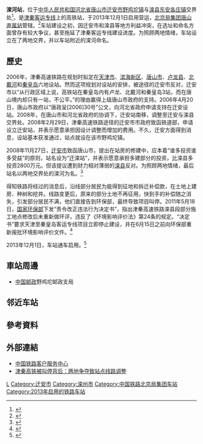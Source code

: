 {{Distinguish|滦河站 (承滦铁路)}}
{{Expand|time=2016-04-24T13:13:47+00:00}}
{{Infobox China railway station
|车站名称 =滦河站
|图片 = [[File:LuanheRailwayStation.jpeg|250px]]
|图片介绍 = 
|其他名称 = 
|车站拼音 = Luanhe
|英文名称 = Luanhe Railway Station
|车站代码 = 10360<ref>{{cite web|url=http://hyfw.12306.cn/hyinfo/action/FwcszsAction_index?type=1|title=营业站服务信息查询|publisher=[[中国铁路客户服务中心|中国铁路客户服务中心]]|accessdate=2018-05-09|archive-date=2016-11-06|archive-url=https://web.archive.org/web/20161106075157/http://hyfw.12306.cn/hyinfo/action/FwcszsAction_index?type=1|dead-url=no}}</ref>
|电报码 = UDP
|拼音码 = LHE
|country = {{CHN}}
|车站位置 = [[河北省|河北省]][[唐山市|唐山市]][[迁安市|迁安市]][[野鸡坨镇|野鸡坨镇]]与[[滦县|滦县]][[东安各庄镇|东安各庄镇]]交界处
|坐标 = {{coord|39|51|10.16|N|118|39|59.48|E|display=inline,title}}
|归属 = [[北京局集团|北京局集团]][[唐山站|唐山直属站]]<ref>{{cite web|title=多趟列车调整 最新时刻表请收好|url=http://yzdsb.hebnews.cn/pc/paper/c/201804/10/c62672.html|publisher=燕赵都市报|accessdate=2018-04-11|archive-date=2021-01-17|archive-url=https://web.archive.org/web/20210117113720/http://yzdsb.hebnews.cn/pc/paper/c/201804/10/c62672.html|dead-url=no}}</ref>
|线路 = [[津秦客运专线|津秦客运专线]]
|车站等级 = 
|月台数目 = 2
|股道数目 = 4（含2条正线）
}}
'''滦河站'''，位于[[中华人民共和国|中华人民共和国]][[河北省|河北省]][[唐山市|唐山市]][[迁安市|迁安市]][[野鸡坨镇|野鸡坨镇]]与[[滦县|滦县]][[东安各庄镇|东安各庄镇]]交界处<ref>{{cite web|url=http://www.12306.cn/mormhweb/kyyyz/beijing/201001/t20100124_1166.html|title=北京局集团公司客运站数据(车站)|publisher=[[中国铁路客户服务中心|中国铁路客户服务中心]]|accessdate=2018-05-09|archive-date=2019-11-19|archive-url=https://web.archive.org/web/20191119084219/https://www.12306.cn/mormhweb/kyyyz/beijing/201001/t20100124_1166.html|dead-url=no}}</ref>，是[[津秦客运专线|津秦客运专线]]上的高铁站，于2013年12月1日启用营运，[[北京局集团|北京局集团]][[唐山站|唐山直属站]]管辖。<ref>{{Cite web |url=http://news.163.com/13/1128/10/9EORAR7600014AEE.html |title=津秦高铁：滦河站一站跨两市县 唐山站形似天津西站 |access-date=2016-04-24 |archive-url=https://web.archive.org/web/20160508105723/http://news.163.com/13/1128/10/9EORAR7600014AEE.html |archive-date=2016-05-08 |dead-url=yes }}</ref>车站建设之初，因迁安市和滦县等地方利益冲突，在选址和命名方面曾存有较大争议，甚至拖延了津秦客运专线建设进度。为照顾两地情绪，车站设立在了两地交界，并以车站附近的滦河命名。

==歷史==
2006年，津秦高速铁路在规划时拟定在[[天津市|天津市]]、[[滨海新区|滨海新区]]、[[唐山市|唐山市]]、[[卢龙县|卢龙县]]、[[北戴河|北戴河]]和[[秦皇岛|秦皇岛]]六地设站。然而这项规划对设站的安排，被途径的迁安市反对，迁安市以“从行政区域上说，高铁站在秦皇岛内有卢龙、北戴河和秦皇岛3站，而在唐山境内却只有一站，不公平。”的理由赢得上级唐山市政府的支持。2006年4月20日，唐山市政府以“唐政呈[2006]30号”公文，向河北省政府申请支持在迁安设站。2008年，在唐山市和河北省政府的协调下，迁安站南移，调整至迁安与滦县交界处。2008年2月29日，津秦高速铁路途径的迁安市市政府致函铁道部，申请设立迁安站，并表示愿意承担因设计调整而增加的费用。不久，迁安方面得到消息，设站基本获准通过，站点就设在该市野鸡坨镇。

2008年11月27日，[[迁安市|迁安市]]致函唐山市，提出在站房的修建中，应本着“谁多投资谁多受益”的原则，站名设为“迁滦站”，并表示愿意承担多建部分的投资，比滦县多投资2800万元。但该提议遭到财力相对薄弱的[[滦县|滦县]]反对。为照顾两地情绪，最后站名以两地交界处的滦河为名。<ref>{{cite web | url=http://news.hexun.com/2011-06-02/130183551_1.html | title=津秦高铁被叫停调查 迁安滦县争设站致规划变更 | publisher=和讯网 | accessdate=2013-08-07 | archive-date=2020-07-27 | archive-url=https://web.archive.org/web/20200727170025/http://news.hexun.com/2011-06-02/130183551_1.html | dead-url=no }}</ref>

得知铁路将经过的消息后，沿线部分居民为能得到征地和拆迁补偿款，在土地上建房、种树和挖井。线路变更后，原来的部分土地不再征用，快到手的补偿随之消失，引发部分居民不满，他们直接告到环保部，最终导致项目叫停。2011年5月18日，[[中华人民共和国环境保护部|国家环保部]]下发“责令改正违法行为决定书”，指出津秦高速铁路滦县段部分施工地点修改后未重新做环评，违反了《环境影响评价法》第24条的规定。“决定书”要求天津至秦皇岛客运专线项目立即停止建设，并在6月15日之前向环保部重新报批环境影响评价文件。<ref>{{cite web | url=http://news.xinhuanet.com/local/2011-05/19/c_121432768.htm | title=环保部叫停津秦铁路、胶济铁路两条高铁建设运行 | publisher=新华网 | accessdate=2013-08-07 | archive-date=2011-05-22 | archive-url=https://web.archive.org/web/20110522091605/http://news.xinhuanet.com/local/2011-05/19/c_121432768.htm | dead-url=no }}</ref>

2013年12月1日，车站通车启用。<ref>{{Cite web |url=http://finance.sina.com.cn/chanjing/b/20131201/104517491477.shtml |title=津秦高铁正式通车 东北高铁网正式联入全国 |access-date=2016-04-24 |archive-date=2019-09-24 |archive-url=https://web.archive.org/web/20190924161732/http://finance.sina.com.cn/chanjing/b/20131201/104517491477.shtml |dead-url=no }}</ref>

==車站周邊==
* [[中国邮政|中国邮政]]野鸡坨邮政支局

== 邻近车站 ==
{{Start rail box|[[File:China_Railways.svg|16px]] [[中国铁路|中国铁路]]}}
{{s-inop|[[唐山站|唐山站]]|{{站|天津西}}方向}}
{{s-line|[[津秦客运专线|津秦客运专线]]<br />← 61km 滦河站 65km →}}
{{s-inop|[[北戴河站|北戴河站]]|{{站|秦皇岛}}方向}}
{{end box}}

==參考資料==
{{reflist}}
==外部連結==
* [http://www.12306.cn/mormhweb/ 中国铁路客户服务中心] {{Wayback|url=http://www.12306.cn/mormhweb/ |date=20180205163941 }}
* [http://www.chinanews.com/gn/2011/06-02/3084057.shtml 津秦高铁被叫停背后：两地争夺致站点线路调整] {{Wayback|url=http://www.chinanews.com/gn/2011/06-02/3084057.shtml |date=20200727160644 }}

{{津秦客运专线}}
[[Category:唐山市铁路车站|L]]
[[Category:迁安市|Category:迁安市]]
[[Category:滦州市|Category:滦州市]]
[[Category:中国铁路北京局集团车站|Category:中国铁路北京局集团车站]]
[[Category:2013年启用的铁路车站|Category:2013年启用的铁路车站]]
